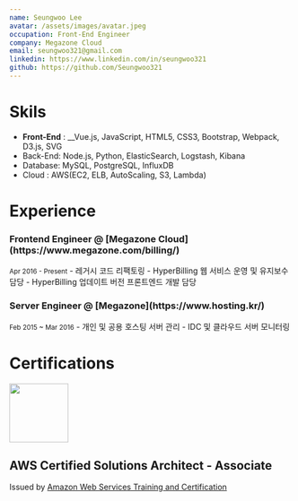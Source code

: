 ```yaml
---
name: Seungwoo Lee
avatar: /assets/images/avatar.jpeg
occupation: Front-End Engineer
company: Megazone Cloud
email: seungwoo321@gmail.com
linkedin: https://www.linkedin.com/in/seungwoo321
github: https://github.com/Seungwoo321
---
```


# Skils

- __Front-End__ : __Vue.js, JavaScript, HTML5, CSS3, Bootstrap, Webpack, D3.js, SVG
- Back-End: Node.js,  Python, ElasticSearch, Logstash, Kibana
- Database: MySQL, PostgreSQL, InfluxDB
- Cloud : AWS(EC2, ELB, AutoScaling, S3, Lambda)

# Experience

<h3 style={{ marginBottom: 0 }}>
    <span>Frontend Engineer @ [Megazone Cloud](https://www.megazone.com/billing/)</span>
</h3>
<small>Apr 2016 - Present</small>
- 레거시 코드 리팩토링
- HyperBilling 웹 서비스 운영 및 유지보수 담당
- HyperBilling 업데이트 버전 프론트엔드 개발 담당

<h3 style={{ marginBottom: 0 }}>
    <span>Server Engineer @ [Megazone](https://www.hosting.kr/)</span>
</h3>
<small>Feb 2015 ~ Mar 2016</small>
- 개인 및 공용 호스팅 서버 관리
- IDC 및 클라우드 서버 모니터링

# Certifications


<div
    style={{ display: "flex" }}
>
    <img
        src="/assets/images/aws-certified-solutions-architect-associate.png"
        width="105"
        height="105"
    />
    <div style={{ marginLeft: "1rem" }}>
        <h2 style={{ marginBottom: 0 }}>AWS Certified Solutions Architect - Associate</h2>
        <span>Issued by <a href="https://www.credly.com/org/amazon-web-services">Amazon Web Services Training and Certification</a></span>
    </div>
</div>